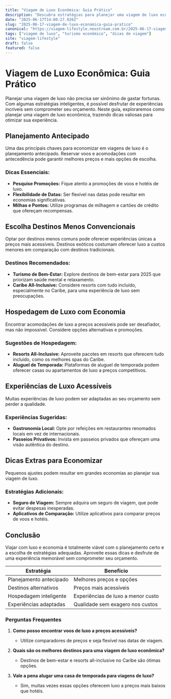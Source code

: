 ```yaml
---
title: "Viagem de Luxo Econômica: Guia Prático"
description: "Descubra estratégias para planejar uma viagem de luxo econômica. Explore dicas e destinos incríveis."
date: "2025-06-17T14:00:27.926Z"
slug: "2025-06-17-viagem-de-luxo-economica-guia-pratico"
canonical: "https://viagem-lifestyle.neostream.com.br/2025-06-17-viagem-de-luxo-economica-guia-pratico"
tags: ["viagem de luxo", "turismo econômico", "dicas de viagem"]
site: "viagem-lifestyle"
draft: false
featured: false
---
```


# Viagem de Luxo Econômica: Guia Prático

Planejar uma viagem de luxo não precisa ser sinônimo de gastar fortunas. Com algumas estratégias inteligentes, é possível desfrutar de experiências incríveis sem comprometer seu orçamento. Neste guia, exploraremos como planejar uma viagem de luxo econômica, trazendo dicas valiosas para otimizar sua experiência.

## Planejamento Antecipado

Uma das principais chaves para economizar em viagens de luxo é o planejamento antecipado. Reservar voos e acomodações com antecedência pode garantir melhores preços e mais opções de escolha.

### Dicas Essenciais:
- **Pesquise Promoções:** Fique atento a promoções de voos e hotéis de luxo.
- **Flexibilidade de Datas:** Ser flexível nas datas pode resultar em economias significativas.
- **Milhas e Pontos:** Utilize programas de milhagem e cartões de crédito que ofereçam recompensas.

## Escolha Destinos Menos Convencionais

Optar por destinos menos comuns pode oferecer experiências únicas a preços mais acessíveis. Destinos exóticos costumam oferecer luxo a custos menores em comparação com destinos tradicionais.

### Destinos Recomendados:
- **Turismo de Bem-Estar:** Explore destinos de bem-estar para 2025 que priorizam saúde mental e relaxamento.
- **Caribe All-Inclusive:** Considere resorts com tudo incluído, especialmente no Caribe, para uma experiência de luxo sem preocupações.

## Hospedagem de Luxo com Economia

Encontrar acomodações de luxo a preços acessíveis pode ser desafiador, mas não impossível. Considere opções alternativas e promoções.

### Sugestões de Hospedagem:
- **Resorts All-Inclusive:** Aproveite pacotes em resorts que oferecem tudo incluído, como os melhores spas do Caribe.
- **Aluguel de Temporada:** Plataformas de aluguel de temporada podem oferecer casas ou apartamentos de luxo a preços competitivos.

## Experiências de Luxo Acessíveis

Muitas experiências de luxo podem ser adaptadas ao seu orçamento sem perder a qualidade.

### Experiências Sugeridas:
- **Gastronomia Local:** Opte por refeições em restaurantes renomados locais em vez de internacionais.
- **Passeios Privativos:** Invista em passeios privados que ofereçam uma visão autêntica do destino.

## Dicas Extras para Economizar

Pequenos ajustes podem resultar em grandes economias ao planejar sua viagem de luxo.

### Estratégias Adicionais:
- **Seguro de Viagem:** Sempre adquira um seguro de viagem, que pode evitar despesas inesperadas.
- **Aplicativos de Comparação:** Utilize aplicativos para comparar preços de voos e hotéis.

## Conclusão

Viajar com luxo e economia é totalmente viável com o planejamento certo e a escolha de estratégias adequadas. Aproveite essas dicas e desfrute de uma experiência memorável sem comprometer seu orçamento.

| Estratégia | Benefício |
| ---------- | --------- |
| Planejamento antecipado | Melhores preços e opções |
| Destinos alternativos | Preços mais acessíveis |
| Hospedagem inteligente | Experiências de luxo a menor custo |
| Experiências adaptadas | Qualidade sem exagero nos custos |

### Perguntas Frequentes

1. **Como posso encontrar voos de luxo a preços acessíveis?**
   - Utilize comparadores de preços e seja flexível nas datas de viagem.

2. **Quais são os melhores destinos para uma viagem de luxo econômica?**
   - Destinos de bem-estar e resorts all-inclusive no Caribe são ótimas opções.

3. **Vale a pena alugar uma casa de temporada para viagens de luxo?**
   - Sim, muitas vezes essas opções oferecem luxo a preços mais baixos que hotéis.